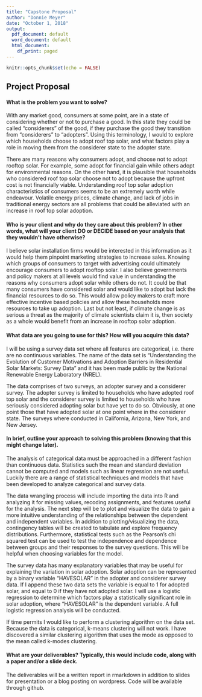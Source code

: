 ```yaml
---
title: "Capstone Proposal"
author: "Donnie Meyer"
date: "October 1, 2018"
output:
  pdf_document: default
  word_document: default
  html_document:
    df_print: paged
---
```


```r
knitr::opts_chunk$set(echo = FALSE)
```

## Project Proposal

#### What is the problem you want to solve?

With any market good, consumers at some point, are in a state of considering whether or not to purchase a good. In this state they could be called “considerers” of the good, if they purchase the good they transition from “considerers” to “adopters”. Using this terminology, I would to explore which households choose to adopt roof top solar, and what factors play a role in moving them from the considerer state to the adopter state. 

There are many reasons why consumers adopt, and choose not to adopt rooftop solar. For example, some adopt for financial gain while others adopt for environmental reasons. On the other hand, it is plausible that households who considered roof top solar choose not to adopt because the upfront cost is not financially viable. Understanding roof top solar adoption characteristics of consumers seems to be an extremely worth while endeavour. Volatile energy prices, climate change, and lack of jobs in traditional energy sectors are all problems that could be alleviated with an increase in roof top solar adoption. 

#### Who is your client and why do they care about this problem? In other words, what will your client DO or DECIDE based on your analysis that they wouldn’t have otherwise?

I believe solar installation firms would be interested in this information as it would help them pinpoint marketing strategies to increase sales. Knowing which groups of consumers to target with advertising  could ultimately encourage consumers to adopt rooftop solar. I also believe governments and policy makers at all levels would find value in understanding the reasons why consumers adopt solar while others do not. It could be that many consumers have considered solar and would like to adopt but lack the financial resources to do so. This would allow policy makers to craft more effective incentive based policies and allow these households more resources to take up adoption. Last but not least, if climate change is as serious a threat as the majority of climate scientists claim it is, then society as a whole would benefit from an increase in rooftop solar adoption. 

#### What data are you going to use for this? How will you acquire this data?

I will be using a survey data set where all features are categorical, i.e. there are no continuous variables. The name of the data set is "Understanding the Evolution of Customer Motivations and Adoption Barriers in Residential Solar Markets: Survey Data" and it has been made public by the National Renewable Energy Laboratory (NREL). 

The data comprises of two surveys, an adopter survey and a considerer survey. The adopter survey is limited to households who have adopted roof top solar and the considerer survey is limited to households who have seriously considered adopting solar but have yet to do so. Obviously, at one point those that have adopted solar at one point where in the considerer state. The surveys where conducted in California, Arizona, New York, and New Jersey.

#### In brief, outline your approach to solving this problem (knowing that this might change later).

The analysis of categorical data must be approached in a different fashion than continuous data. Statistics such the mean and standard deviation cannot be computed and models such as linear regression are not useful. Luckily there are a range of statistical techniques and models that have been developed to analyze categorical and survey data. 

The data wrangling process will include importing the data into R and analyzing it for missing values, recoding assignments, and features useful for the analysis. The next step will be to plot and visualize the data to gain a more intuitive understanding of the relationships between the dependent and independent variables. In addition to plotting/visualizing the data, contingency tables will be created to tabulate and explore frequency distributions. Furthermore, statistical tests such as the Pearson's chi squared test can be used to test the independence and dependence between groups and their responses to the survey questions. This will be helpful when choosing variables for the model.

The survey data has many explanatory variables that may be useful for explaining the variation in solar adoption. Solar adoption can be represented by a binary variable "HAVESOLAR" in the adopter and considerer survey data. If I append these two data sets the variable is equal to 1 for adopted solar, and equal to 0 if they have not adopted solar. I will use a logistic regression to determine which factors play a statistically significant role in solar adoption, where "HAVESOLAR" is the dependent variable. A full logistic regression analysis will be conducted.

If time permits I would like to perform a clustering algorithm on the data set. Because the data is categorical, k-means clustering will not work. I have discovered a similar clustering algorithm that uses the mode as opposed to the mean called k-modes clustering. 

#### What are your deliverables? Typically, this would include code, along with a paper and/or a slide deck.

The deliverables will be a written report in rmarkdown in addition to slides for presentation or a blog posting on wordpress. Code will be available through github. 
